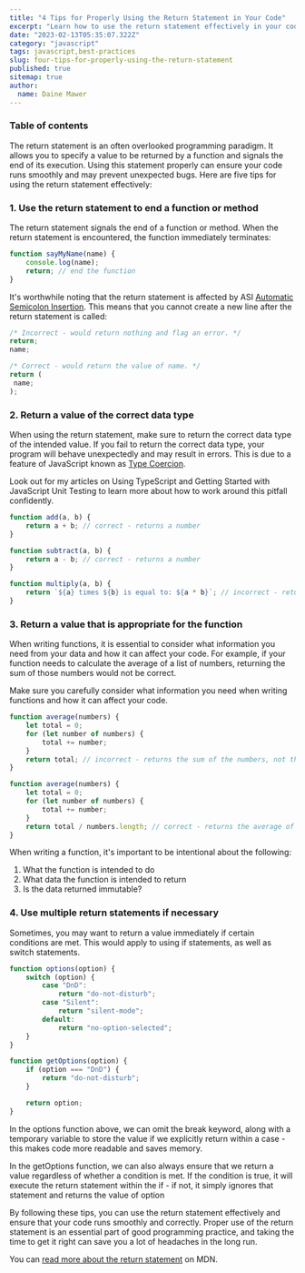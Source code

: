 ```yaml
---
title: "4 Tips for Properly Using the Return Statement in Your Code"
excerpt: "Learn how to use the return statement effectively in your code with these 5 tips. Proper use of the return statement is crucial for ensuring the correct functioning of your programs and can save you from bugs and errors."
date: "2023-02-13T05:35:07.322Z"
category: "javascript"
tags: javascript,best-practices
slug: four-tips-for-properly-using-the-return-statement
published: true
sitemap: true
author:
  name: Daine Mawer
---
```


### Table of contents

The return statement is an often overlooked programming paradigm. It allows you to specify a value to be returned by a function and signals the end of its execution. Using this statement properly can ensure your code runs smoothly and may prevent unexpected bugs. Here are five tips for using the return statement effectively:

### 1. Use the return statement to end a function or method

The return statement signals the end of a function or method. When the return statement is encountered, the function immediately terminates:

```js
function sayMyName(name) {
	console.log(name);
	return; // end the function
}
```

It's worthwhile noting that the return statement is affected by ASI [Automatic Semicolon Insertion](https://developer.mozilla.org/en-US/docs/Web/JavaScript/Reference/Lexical_grammar#automatic_semicolon_insertion). This means that you cannot create a new line after the return statement is called:

```js
/* Incorrect - would return nothing and flag an error. */
return;
name;

/* Correct - would return the value of name. */
return (
 name;
);
```

### 2. Return a value of the correct data type

When using the return statement, make sure to return the correct data type of the intended value. If you fail to return the correct data type, your program will behave unexpectedly and may result in errors. This is due to a feature of JavaScript known as [Type Coercion](https://developer.mozilla.org/en-US/docs/Glossary/Type_coercion).

Look out for my articles on Using TypeScript and Getting Started with JavaScript Unit Testing to learn more about how to work around this pitfall confidently.

```js
function add(a, b) {
	return a + b; // correct - returns a number
}

function subtract(a, b) {
	return a - b; // correct - returns a number
}

function multiply(a, b) {
	return `${a} times ${b} is equal to: ${a * b}`; // incorrect - returns a string
}
```

### 3. Return a value that is appropriate for the function

When writing functions, it is essential to consider what information you need from your data and how it can affect your code. For example, if your function needs to calculate the average of a list of numbers, returning the sum of those numbers would not be correct.

Make sure you carefully consider what information you need when writing functions and how it can affect your code.

```js
function average(numbers) {
	let total = 0;
	for (let number of numbers) {
		total += number;
	}
	return total; // incorrect - returns the sum of the numbers, not the average
}

function average(numbers) {
	let total = 0;
	for (let number of numbers) {
		total += number;
	}
	return total / numbers.length; // correct - returns the average of the numbers
}
```

When writing a function, it's important to be intentional about the following:

1. What the function is intended to do
2. What data the function is intended to return
3. Is the data returned immutable?

### 4. Use multiple return statements if necessary

Sometimes, you may want to return a value immediately if certain conditions are met. This would apply to using if statements, as well as switch statements.

```js
function options(option) {
	switch (option) {
		case "DnD":
			return "do-not-disturb";
		case "Silent":
			return "silent-mode";
		default:
			return "no-option-selected";
	}
}

function getOptions(option) {
	if (option === "DnD") {
		return "do-not-disturb";
	}

	return option;
}
```

In the options function above, we can omit the break keyword, along with a temporary variable to store the value if we explicitly return within a case - this makes code more readable and saves memory.

In the getOptions function, we can also always ensure that we return a value regardless of whether a condition is met. If the condition is true, it will execute the return statement within the if - if not, it simply ignores that statement and returns the value of option

By following these tips, you can use the return statement effectively and ensure that your code runs smoothly and correctly. Proper use of the return statement is an essential part of good programming practice, and taking the time to get it right can save you a lot of headaches in the long run.

You can [read more about the return statement](https://developer.mozilla.org/en-US/docs/Web/JavaScript/Reference/Statements/return) on MDN.
